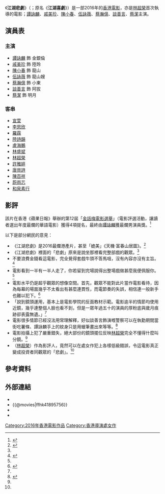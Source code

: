 {{Infobox Film
| name               = 江湖悲劇
| original_name      = {{lang|en|Fooling Around Jiang Hu}}
| image              = Fooling Around Jiang Hu poster.jpg
| caption            = 電影海報
| director           = [[林超榮|林超榮]]
| producer           = [[伍健雄|伍健雄]]<br/>[[范振鋒|范振鋒]]
| writer             = [[林超榮|林超榮]]
| starring           = [[譚詠麟|譚詠麟]]<br/>[[戚美珍|戚美珍]]<br/>[[陳小春|陳小春]]<br/>[[伍詠薇|伍詠薇]]<br/>[[蔡瀚億|蔡瀚億]]<br/>[[談善言|談善言]]<br/>[[蔡潔|蔡　潔]]
| music              = [[伍樂城|伍樂城]]
| cinematography     = [[蔡高比|蔡高比]]
| editing            = [[梁國榮|梁國榮]]
| production_company = 
| distributor        = 
| released           = 2016年9月1日：<br/>香港上映<br/>2016年11月25日：<br/>台灣上映
| runtime            = 86分鐘
| country            = {{香港電影產地}}
| language           = [[粵語|粵語]]
| budget             = 
| gross              = 
}}
《'''江湖悲劇'''》（{{lang-en|'''Fooling Around Jiang Hu'''}}；原名《'''江湖喜劇'''》）是一部2016年的[[香港電影|香港電影]]，亦是[[林超榮|林超榮]]首次執導的電影；[[譚詠麟|譚詠麟]]、[[戚美珍|戚美珍]]、[[陳小春|陳小春]]、[[伍詠薇|伍詠薇]]、[[蔡瀚億|蔡瀚億]]、[[談善言|談善言]]、[[蔡潔|蔡潔]]主演。

==演員表==
===主演===
*[[譚詠麟|譚詠麟]] 飾 金銀倫
*[[戚美珍|戚美珍]] 飾 陸玲
*[[陳小春|陳小春]] 飾 龍山
*[[伍詠薇|伍詠薇]] 飾 龍山嫂
*[[蔡瀚億|蔡瀚億]] 飾 小東
*[[談善言|談善言]] 飾 阿拔
*[[蔡潔|蔡潔]] 飾 明月

===客串===
* [[宣萱|宣萱]]
* [[李思欣|李思欣]]
* [[羅霖|羅霖]]
* [[陸詩韻|陸詩韻]]
* [[盧海鵬|盧海鵬]]
* [[林盛斌|林盛斌]]
* [[林超榮|林超榮]]
* [[許雅婷|許雅婷]]
* [[唐貝詩|唐貝詩]]
* [[陳百祥|陳百祥]]
* [[蔚雨芯|蔚雨芯]]
* [[和泉素行|和泉素行]]

==影評==

該片在香港《蘋果日報》舉辦的第12屆「[[金話梅電影選舉|金話梅電影選舉]]」（電影評選活動，讓讀者選出年度最爛的華語電影）獲得4項提名，最終由[[譚詠麟|譚詠麟]]獲最爛男演員獎。<ref>{{Cite news |url=http://hk.apple.nextmedia.com/entertainment/art/20170309/19951805 |title=13齣華語片入圍 《江湖悲劇》爛霸金話梅 |work=蘋果日報 |location=香港 |date=2017-03-09 |accessdate=2017-04-06 |archive-date=2017-10-05 |archive-url=https://web.archive.org/web/20171005031352/http://hk.apple.nextmedia.com/entertainment/art/20170309/19951805 |dead-url=no }}</ref>

以下是部分網民的意見：
* 《江湖悲劇》是2016最爛港產片，甚至「媲美」《天機·富春山居圖》。<ref name="sina160904">{{cite web |url=http://sina.com.hk/news/article/20160904/0/3/1/%E6%8F%9B%E7%A5%A8%E8%A8%BC%E6%B8%9B%E5%83%B9%E9%83%BD%E5%86%87%E4%BA%BA%E8%A6%81-%E8%A2%AB%E8%AD%BD%E7%82%BA%E6%9C%80%E7%88%9B%E6%B8%AF%E7%94%A2%E7%89%87-%E6%B1%9F%E6%B9%96%E6%82%B2%E5%8A%87-%E8%B2%A0%E8%A9%95%E5%A4%9A-6260301.html |title=【換票証減價都冇人要】被譽為最爛港產片《江湖悲劇》負評多 |date=2016-09-04 |publisher=新浪香港 |author= |access-date=2018-02-13 |archive-url=https://web.archive.org/web/20180213195316/http://sina.com.hk/news/article/20160904/0/3/1/%E6%8F%9B%E7%A5%A8%E8%A8%BC%E6%B8%9B%E5%83%B9%E9%83%BD%E5%86%87%E4%BA%BA%E8%A6%81-%E8%A2%AB%E8%AD%BD%E7%82%BA%E6%9C%80%E7%88%9B%E6%B8%AF%E7%94%A2%E7%89%87-%E6%B1%9F%E6%B9%96%E6%82%B2%E5%8A%87-%E8%B2%A0%E8%A9%95%E5%A4%9A-6260301.html |archive-date=2018-02-13 |dead-url=yes }}</ref>
* 《江湖悲劇》裡面的「悲劇」原來是說坐那裡看完整部戲的觀眾。<ref name="sina160904" />
* 不要浪費金錢看這電影，完全覺得套戲牛頭不答馬咀，沒有內容亦沒有主旨。<ref name="ap160905">{{cite news |url=https://hk.entertainment.appledaily.com/entertainment/daily/article/20160905/19759949 |title=《江湖悲劇》負評九唔搭八 |date=2016-09-05 |publisher=蘋果日報 |author= |accessdate=2018-02-13 |archive-date=2018-02-13 |archive-url=https://web.archive.org/web/20180213135318/https://hk.entertainment.appledaily.com/entertainment/daily/article/20160905/19759949 |dead-url=no }}</ref>
* 電影看到一半有一半人走了，你若留到完場說得出整場戲做甚麼我便佩服你。<ref name="ap160905" />
* 電影水平仍是超乎觀眾的想像空間。首先，觀眾不能對此片當作電影看待，因為每幕的場面幾乎不太看出有甚麼連貫性，而電節奏的失誤，相信連一般新手也難以犯下。<ref name="hkfilmblog">{{cite web |url=http://www.hkfilmblog.com/archives/51307 |title=《江湖悲劇》：亂剪拉雜，編導演劣，挑戰極限 |date=2016-09-02 |publisher= |author= |access-date=2018-02-13 |archive-date=2019-02-06 |archive-url=https://web.archive.org/web/20190206085430/http://www.hkfilmblog.com/archives/51307 |dead-url=no }}</ref>
* 「說到鏡頭運用，基本上是電影學院的反面教材示範。電影逾半的情節均使用近鏡，幾乎連整個人臉也看不到，但是一眾年過五十的演員的厚粉底與歲月痕跡卻表露無遺。」<ref name="hkfilmblog" /> 
* 電影很多情節已經沒法用常理解釋，好似談善言飾演嘅警察可以在執勤期間當街吃薯條、譚詠麟手上的紋身只是用蠟筆畫出來等等。<ref name="movietpoint">{{cite web |url=http://movietpoint.blogspot.hk/2016/09/fooling-around-jiang-hu.html |title=江湖悲劇-觀眾悲劇 |date=2016-09-03 |publisher= |author= |access-date=2018-02-13 |archive-date=2018-02-13 |archive-url=https://web.archive.org/web/20180213195134/http://movietpoint.blogspot.hk/2016/09/fooling-around-jiang-hu.html |dead-url=no }}</ref>
* 電影拍攝上犯了嚴重錯失，絕大部份的鏡頭擺位反映[[林超榮|林超榮]]完全不懂得什麼叫分鏡。<ref name="movietpoint" />
* （[[林超榮|林超榮]]）作為影評人，竟然可以在處女作犯上各樣低級錯誤，令這電影真正變成投資者同觀眾的「悲劇」。<ref name="movietpoint" />

== 參考資料 ==
{{Reflist}}

== 外部連結 ==
*{{hkmdb title|18665}}
*{{@movies|ffhk41895756}}
*{{douban}}
*{{imdb title|tt8952594|江湖悲劇}}

{{2010年代警匪／黑幫華語電影}}

[[Category:2016年香港電影作品|Category:2016年香港電影作品]]
[[Category:香港導演處女作|Category:香港導演處女作]]